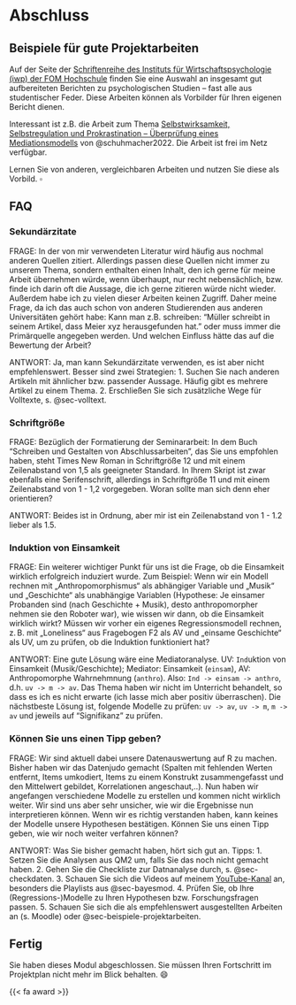 # Abschluss


## Beispiele für gute Projektarbeiten {#sec-beispiele-projektarbeiten}


Auf der Seite der [Schriftenreihe des Instituts für Wirtschaftspsychologie (iwp) der FOM Hochschule](https://forschung.fom.de/forschung/institute/iwp/publikationen.html#!acc=iwp-schriftenreihe/accid=18799) finden Sie eine Auswahl an insgesamt gut aufbereiteten Berichten zu psychologischen Studien -- fast alle aus studentischer Feder.
Diese Arbeiten können als Vorbilder für Ihren eigenen Bericht dienen.


Interessant ist z.B. die Arbeit zum Thema [Selbstwirksamkeit, Selbstregulation und Prokrastination – Überprüfung eines Mediationsmodells](https://forschung.fom.de/fileadmin/fom/forschung/iwp/Schriftenreihe/FOM-Forschung-iwp-Schriftenreihe-Band-11-Schuhmacher-Beatrice-Prokastination-2022.pdf) von @schuhmacher2022. Die Arbeit ist frei im Netz verfügbar.


:::{callout-tip}
Lernen Sie von anderen, vergleichbaren Arbeiten und nutzen Sie diese als Vorbild. $\square$
:::



## FAQ


### Sekundärzitate

FRAGE: In der von mir verwendeten Literatur wird häufig aus nochmal anderen Quellen zitiert. Allerdings passen diese Quellen nicht immer zu unserem Thema, sondern enthalten einen Inhalt, den ich gerne für meine Arbeit übernehmen würde, wenn überhaupt, nur recht nebensächlich, bzw. finde ich darin oft die Aussage, die ich gerne zitieren würde nicht wieder. Außerdem habe ich zu vielen dieser Arbeiten keinen Zugriff. Daher meine Frage, da ich das auch schon von anderen Studierenden aus anderen Universitäten gehört habe: Kann man z.B. schreiben: "Müller schreibt in seinem Artikel, dass Meier xyz herausgefunden hat." oder muss immer die Primärquelle angegeben werden. Und welchen Einfluss hätte das auf die Bewertung der Arbeit?

ANTWORT: Ja, man kann Sekundärzitate verwenden, es ist aber nicht empfehlenswert. Besser sind zwei Strategien: 1. Suchen Sie nach anderen Artikeln mit ähnlicher bzw. passender Aussage. Häufig gibt es mehrere Artikel zu einem Thema. 2. Erschließen Sie sich zusätzliche Wege für Volltexte, s. @sec-volltext.

### Schriftgröße

FRAGE: Bezüglich der Formatierung der Seminararbeit: In dem Buch "Schreiben und Gestalten von Abschlussarbeiten", das Sie uns empfohlen haben, steht Times New Roman in Schriftgröße 12 und mit einem Zeilenabstand von 1,5 als geeigneter Standard. In Ihrem Skript ist zwar ebenfalls eine Serifenschrift, allerdings in Schriftgröße 11 und mit einem Zeilenabstand von 1 - 1,2 vorgegeben. Woran sollte man sich denn eher orientieren?

ANTWORT: Beides ist in Ordnung, aber mir ist ein Zeilenabstand von 1 - 1.2 lieber als 1.5.


### Induktion von Einsamkeit

FRAGE: Ein weiterer wichtiger Punkt für uns ist die Frage, ob die Einsamkeit wirklich erfolgreich induziert wurde. Zum Beispiel: Wenn wir ein Modell rechnen mit „Anthropomorphismus“ als abhängiger Variable und „Musik“ und „Geschichte“ als unabhängige Variablen (Hypothese: Je einsamer Probanden sind (nach Geschichte + Musik), desto anthropomorpher nehmen sie den Roboter war), wie wissen wir dann, ob die Einsamkeit wirklich wirkt? Müssen wir vorher ein eigenes Regressionsmodell rechnen, z. B. mit „Loneliness“ aus Fragebogen F2 als AV und „einsame Geschichte“ als UV, um zu prüfen, ob die Induktion funktioniert hat?

ANTWORT: Eine gute Lösung wäre eine Mediatoranalyse. UV: `Ind`uktion von Einsamkeit (Musik/Geschichte); Mediator: Einsamkeit (`einsam`), AV: Anthropomorphe Wahrnehmnung (`anthro`). Also: `Ind -> einsam -> anthro`, d.h. `uv -> m -> av`. Das Thema haben wir nicht im Unterricht behandelt, so dass es ich es nicht erwarte (ich lasse mich aber positiv überraschen). Die nächstbeste Lösung ist, folgende Modelle zu prüfen: `uv -> av`, `uv -> m`, `m -> av` und jeweils auf "Signifikanz" zu prüfen.


### Können Sie uns einen Tipp geben?

FRAGE: Wir sind aktuell dabei unsere Datenauswertung auf R zu machen. Bisher haben wir das Datenjudo gemacht (Spalten mit fehlenden Werten entfernt, Items umkodiert, Items zu einem Konstrukt zusammengefasst und den Mittelwert gebildet, Korrelationen  angeschaut,..). Nun haben wir angefangen verschiedene Modelle zu erstellen und kommen nicht wirklich weiter. Wir sind uns aber sehr unsicher, wie wir die Ergebnisse nun interpretieren können. Wenn wir es richtig verstanden haben, kann keines der Modelle unsere  Hypothesen bestätigen. Können Sie uns einen Tipp geben, wie wir noch weiter verfahren können?

ANTWORT: Was Sie bisher gemacht haben, hört sich gut an. Tipps: 1. Setzen Sie die Analysen aus QM2 um, falls Sie das noch nicht gemacht haben. 2. Gehen Sie die Checkliste zur Datnanalyse durch, s. @sec-checkdaten. 3. Schauen Sie sich die Videos auf meinem [YouTube-Kanal](https://www.youtube.com/@sebastiansauerstatistics) an, besonders die Playlists aus @sec-bayesmod. 4. Prüfen Sie, ob Ihre (Regressions-)Modelle zu Ihren Hypothesen bzw. Forschungsfragen passen. 5. Schauen Sie sich die als empfehlenswert ausgestellten Arbeiten an (s. Moodle) oder @sec-beispiele-projektarbeiten.



## Fertig

Sie haben dieses Modul abgeschlossen. 
Sie müssen Ihren Fortschritt im Projektplan nicht mehr im Blick behalten. 😄 
 
{{< fa award >}}                      
 
 
 






